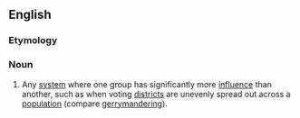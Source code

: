 ==English==

===Etymology===
{{prefix|en|pportionment}}

===Noun===
{{en-noun|~}}

# {{lb|en|politics}} Any [[system]] where one group has significantly more [[influence]] than another, such as when voting [[district]]s are unevenly spread out across a [[population]] (compare [[gerrymandering]]).
